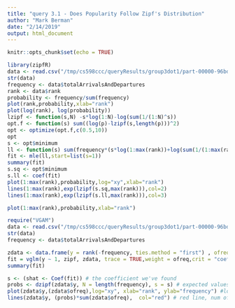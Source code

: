 ```yaml
---
title: "query 3.1 - Does Popularity Follow Zipf's Distribution"
author: "Mark Berman"
date: "2/14/2019"
output: html_document
---
```


```r
knitr::opts_chunk$set(echo = TRUE)
```

```r
library(zipfR)
data <- read.csv("/tmp/cs598ccc/queryResults/group3dot1/part-00000-96bda7cd-6b4a-4af2-b40e-a07b3059ea4f-c000.csv")
str(data)
frequency <- data$totalArrivalsAndDepartures
rank <- data$rank
probability <- frequency/sum(frequency)
plot(rank,probability,xlab="rank")
plot(log(rank), log(probability))
lzipf <- function(s,N) -s*log(1:N)-log(sum(1/(1:N)^s))
opt.f <- function(s) sum((log(p)-lzipf(s,length(p)))^2)
opt <- optimize(opt.f,c(0.5,10))
opt
s <- opt$minimum
ll <- function(s) sum(frequency*(s*log(1:max(rank))+log(sum(1/(1:max(rank))^s))))
fit <- mle(ll,start=list(s=1))
summary(fit)
s.sq <- opt$minimum
s.ll <- coef(fit)
plot(1:max(rank),probability,log="xy",xlab="rank")
lines(1:max(rank),exp(lzipf(s.sq,max(rank))),col=2)
lines(1:max(rank),exp(lzipf(s.ll,max(rank))),col=3)
```
```r
plot(1:max(rank),probability,xlab="rank")

```

```r
require("VGAM")
data <- read.csv("/tmp/cs598ccc/queryResults/group3dot1/part-00000-96bda7cd-6b4a-4af2-b40e-a07b3059ea4f-c000.csv")
str(data)
frequency <- data$totalArrivalsAndDepartures

zdata <- data.frame(y = rank(-frequency, ties.method = "first") , ofreq = frequency)
fit = vglm(y ~ 1, zipf, zdata, trace = TRUE,weight = ofreq,crit = "coef")
summary(fit)

s <- (shat <- Coef(fit)) # the coefficient we've found
probs <- dzipf(zdata$y, N = length(frequency), s = s) # expected values
plot(zdata$y,(zdata$ofreq),log="xy", xlab="rank", ylab="frequency") #log log graph
lines(zdata$y, (probs)*sum(zdata$ofreq),  col="red") # red line, num of predicted frequency
```


